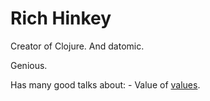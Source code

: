 = Rich Hinkey =

Creator of Clojure. And datomic.

Genious.

Has many good talks about:
- Value of [[values]].
